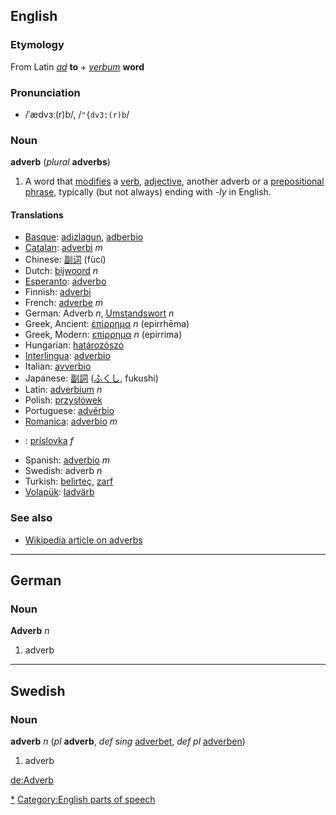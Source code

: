 ==English==
===Etymology===
From Latin ''[[ad]]'' '''to''' + ''[[verbum]]'' '''word'''

===Pronunciation===
*/ˈædvɜː(r)b/, /<tt>"{dv3:(r)b</tt>/

===Noun===
'''adverb''' (''plural'' '''adverbs''')

#A word that [[modify|modifies]] a [[verb]], [[adjective]], another adverb or a [[prepositional phrase]], typically (but not always) ending with ''-ly'' in English.

====Translations====
*[[Basque]]: [[adizlagun]], [[adberbio]]
*[[Catalan]]: [[adverbi]] ''m''
*Chinese: [[副词]] (fùcí)
*Dutch: [[bijwoord]] ''n''
*[[Esperanto]]: [[adverbo]]
*Finnish: [[adverbi]]
*French: [[adverbe]] ''m''
*German: Adverb ''n'', [[Umstandswort]] ''n''
*Greek, Ancient: [[ἐπίρρημα]] ''n'' (epirrhēma)
*Greek, Modern: [[επίρρημα]] ''n'' (epirrima)
*Hungarian: [[határozószó]]
*[[Interlingua]]: [[adverbio]]
*Italian: [[avverbio]]
*Japanese: [[副詞]] ([[ふくし]], fukushi)
*Latin: [[adverbium]] ''n''
*Polish: [[przysłówek]]
*Portuguese:  [[advérbio]]
*[[Romanica]]: [[adverbio]] ''m''
*{{sk}}: [[príslovka#Slovak|príslovka]] ''f''
*Spanish: [[adverbio]] ''m''
*Swedish: adverb ''n''
*Turkish: [[belirteç]], [[zarf]]
*[[Volapük]]: [[ladvärb]]

===See also===
*[[w:Adverb|Wikipedia article on adverbs]]

[[Category:English adverbs|*]]
[[Category:English parts of speech]]

----
==German==
===Noun===
'''Adverb''' ''n''

#adverb

----
==Swedish==
===Noun===
'''adverb''' ''n'' (''pl'' '''adverb''', ''def sing'' [[adverbet]], ''def pl'' [[adverben]])

#adverb

[[de:Adverb]]